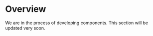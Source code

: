 
# Overview

<Callout type="feature">
  We are in the process of developing components. This section will be updated very soon.
</Callout>
